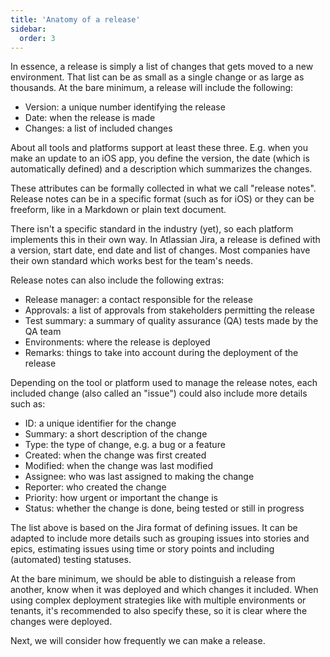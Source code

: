 ---
title: 'Anatomy of a release'
sidebar:
  order: 3
---

In essence, a release is simply a list of changes that gets moved to a new environment. That list can be as small as a single change or as large as thousands. At the bare minimum, a release will include the following:

* Version: a unique number identifying the release
* Date: when the release is made
* Changes: a list of included changes

About all tools and platforms support at least these three. E.g. when you make an update to an iOS app, you define the version, the date (which is automatically defined) and a description which summarizes the changes.

These attributes can be formally collected in what we call "release notes". Release notes can be in a specific format (such as for iOS) or they can be freeform, like in a Markdown or plain text document.

There isn't a specific standard in the industry (yet), so each platform implements this in their own way. In Atlassian Jira, a release is defined with a version, start date, end date and list of changes. Most companies have their own standard which works best for the team's needs.

Release notes can also include the following extras:

* Release manager: a contact responsible for the release
* Approvals: a list of approvals from stakeholders permitting the release
* Test summary: a summary of quality assurance (QA) tests made by the QA team
* Environments: where the release is deployed
* Remarks: things to take into account during the deployment of the release

Depending on the tool or platform used to manage the release notes, each included change (also called an "issue") could also include more details such as:

* ID: a unique identifier for the change
* Summary: a short description of the change
* Type: the type of change, e.g. a bug or a feature
* Created: when the change was first created
* Modified: when the change was last modified
* Assignee: who was last assigned to making the change
* Reporter: who created the change
* Priority: how urgent or important the change is
* Status: whether the change is done, being tested or still in progress

The list above is based on the Jira format of defining issues. It can be adapted to include more details such as grouping issues into stories and epics, estimating issues using time or story points and including (automated) testing statuses.

At the bare minimum, we should be able to distinguish a release from another, know when it was deployed and which changes it included. When using complex deployment strategies like with multiple environments or tenants, it's recommended to also specify these, so it is clear where the changes were deployed.

Next, we will consider how frequently we can make a release.
